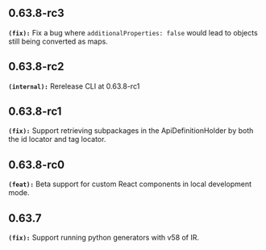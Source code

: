 ## 0.63.8-rc3
**`(fix):`** Fix a bug where `additionalProperties: false` would lead to objects still being converted as maps.


## 0.63.8-rc2
**`(internal):`** Rerelease CLI at 0.63.8-rc1


## 0.63.8-rc1
**`(fix):`** Support retrieving subpackages in the ApiDefinitionHolder by both the id locator and tag locator.


## 0.63.8-rc0
**`(feat):`** Beta support for custom React components in local development mode.


## 0.63.7
**`(fix):`** Support running python generators with v58 of IR.


